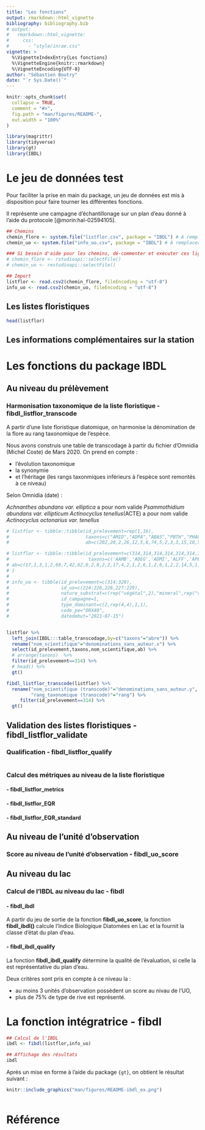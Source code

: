 ```yaml
---
title: "Les fonctions"
output: rmarkdown::html_vignette
bibliography: bibliography.bib
# output:
#   rmarkdown::html_vignette:
#     css:
#       - "style/inrae.css"
vignette: >
  %\VignetteIndexEntry{Les fonctions}
  %\VignetteEngine{knitr::rmarkdown}
  %\VignetteEncoding{UTF-8}
author: "Sébastien Boutry"
date: "`r Sys.Date()`"
---
```




```r
knitr::opts_chunk$set(
  collapse = TRUE,
  comment = "#>",
  fig.path = "man/figures/README-",
  out.width = "100%"
)
```


```r
library(magrittr)
library(tidyverse)
library(gt)
library(IBDL)
```

# Le jeu de données test

Pour faciliter la prise en main du package, un jeu de données est mis à disposition pour faire tourner les différentes fonctions.

Il représente une campagne d'échantillonage sur un plan d'eau donné à l'aide du protocole [@morin:hal-02594105].

```r
## Chemins
chemin_flore <- system.file("listflor.csv", package = "IBDL") # A remplacer par votre chemin
chemin_uo <- system.file("info_uo.csv", package = "IBDL") # A remplacer par votre chemin

### Si besoin d'aide pour les chemins, dé-commenter et exécuter ces lignes à la place pour sélectionner les fichiers via une fenêtre de dialogue
# chemin_flore <- rstudioapi::selectFile()
# chemin_uo <- restudioapi::selectFile()

## Import
listflor <- read.csv2(chemin_flore, fileEncoding = "utf-8")
info_uo <- read.csv2(chemin_uo, fileEncoding = "utf-8")
```

## Les listes floristiques

```r
head(listflor)
```


## Les informations complémentaires sur la station 

# Les fonctions du package IBDL

## Au niveau du prélèvement

### Harmonisation taxonomique de la liste floristique - **fibdl_listflor_transcode**

A partir d'une liste floristique diatomique, on harmonise la dénomination de la flore au rang taxonomique de l'espèce.

Nous avons construis une table de transcodage à partir du fichier d'Omnidia (Michel Coste) de Mars 2020.
On prend en compte :

- l'évolution taxonomique 
- la synonymie
- et l'héritage (les rangs taxonmiques inférieurs à l'espèce sont remontés à ce niveau)

Selon Omnidia (date) :

*Achnanthes abundans var. elliptica* a pour nom valide *Psammothidium abundans var. ellipticum*
*Actinocyclus tenellus*(ACTE) a pour nom valide *Actinocyclus octonarius var. tenellus*



```r
# listflor <- tibble::tibble(id_prelevement=rep(1,16),
#                            taxons=c("AMID","ADPA","ABAS","PBTH","PHAO","PSDG","NXDS","GLAT","DSTE","RABB","COCE","ENCM","PSBR","PLTD","ADEU","AUPU"),
#                            ab=c(202,20,2,26,12,5,6,74,5,2,3,3,15,10,5,20))

# listflor <- tibble::tibble(id_prelevement=c(314,314,314,314,314,314,314,314,314,314,314,314,314,314,314,314,314,314,314,314,314,314,314,314,314,314,314,314,314,314,314,315,315,315,315,315,315,315,315,315,315,315,315,315,315,315,315,315,315,315,315,315,315,316,316,316,316,316,316,316,316,316,316,316,316,316,316,316,316,316,316,316,316,316,316,316,316,316,316,316,316,316,316,316,316,316,317,317,317,317,317,317,317,317,317,317,317,317,317,317,317,317,317,317,317,317,317,317,317,317,317,317,317,317,317,317,317,317,317,317,317,317,317,317,317,317,317,317,317,317,317,318,318,318,318,318,318,318,318,318,318,318,318,318,318,318,318,318,318,318,318,318,318,318,318,318,318,318,318,318,318,318,318,318,318,318,318,318,319,319,319,319,319,319,319,319,319,319,319,319,319,319,319,319,319,319,319,319,319,319,319,319,319,319,319,319,319,319,319,320,320,320,320,320,320,320,320,320,320,320,320,320,320,320,320,320,320,320,320,320,320,320,320,320,320),
#                             taxons=c('AAMB','ADEG','ADMI','ALFF','APED','AUAJ','AUGR','AUPU','CMED','CMEN','DPST','ENMI','ESLE','EUNO','FCVA','FPEC','GANG','GAUR','GMIN','GPAR','NACI','NADA','NCPL','NCTE','NIGR','NPAL','NPML','NSUA','RABB','SPUP','STRU','AAMB','ADCS','ADMI','AMUZ','AUAJ','AUGR','CMED','ENMI','EOMI','FRAG','GBOB','GPAR','NAGN','NCPL','NCRY','NDIS','NFIL','NIGR','NPAL','NPML','NSIA','STRU','AAMB','ADEG','ADMI','ALFF','AMUZ','AUAJ','AUPU','CMED','CMEN','ENMI','EOMI','ESBM','ESLE','FPEC','GAUR','GBOB','GMIN','GPAR','MPMI','NACI','NCRY','NCTE','NIGR','NIVA','NPAL','NPML','NSIA','NSUA','NVEN','SBRV','SPUP','SSEM','STRU','AAMB','ACOP','ADEU','ADRI','ALFF','APED','AUAJ','AUGR','AUPU','CEUG','CMED','ENMI','ENNG','EOMI','ESBM','FCVA','FPEC','FPIN','GBOB','GMIN','GPAR','GPRI','KOBG','MPMI','MVAR','NAGN','NAMP','NANT','NCPL','NCRY','NCTE','NDIS','NGRE','NIGR','NINC','NPAL','NPML','NRCH','NSTS','NTPT','PLFR','PTDE','RSIN','SSVE','STRU','AAMB','ADMI','AMUZ','AUAJ','AUGR','AUPU','CCOS','CMED','CMEN','DPST','DSTE','ENMI','EOMI','ESLE','ESUM','FCVA','FDEL','FPEC','FRAG','GBOB','GMIN','GOMP','GPAR','GPRI','MVAR','NACI','NCPL','NIGR','NPAD','NPAL','NPML','NSIA','NSUA','PLHU','SEXG','SSLE','STRU','AAMB','ADEU','ADMI','AMUZ','AUAJ','AUGR','AUPU','CDUB','CMED','ENMI','ESLE','EUNO','FCVA','FPIN','FPRU','FRAG','GMIN','GOMP','GPAR','NACI','NCPL','NIGR','NINT','NPAD','NPAL','NPML','NSUA','PINU','SPUP','SSLE','STRU','AAMB','ADMI','AUAJ','AUPU','CMED','CMEN','EMIN','ENMI','ESLE','EUNO','FRUM','GAUR','GBOB','GMIN','GOMP','GPAR','MVAR','NACI','NCRY','NIGR','NPAD','NPAL','NPML','NSUA','SPUP','STRU'),
# ab=c(17,1,3,1,2,69,7,42,62,6,2,8,2,2,17,4,2,1,2,6,1,2,6,1,2,2,14,5,1,2,110,2,1,9,2,17,2,8,25,4,286,4,2,2,2,2,1,1,1,12,7,1,11,1,3,11,6,5,52,2,16,5,8,132,1,28,6,2,11,2,1,15,11,13,4,1,3,2,13,4,6,2,1,4,6,25,3,2,2,1,4,12,22,1,6,4,13,59,2,5,18,4,19,4,23,13,12,3,4,6,5,1,2,2,2,4,2,1,1,1,29,26,2,2,47,1,2,2,6,1,19,3,7,1,31,1,10,2,8,7,5,2,16,1,38,1,4,2,15,64,4,10,29,7,3,1,41,6,19,1,51,2,5,6,2,1,1,1,5,1,2,3,48,1,13,1,12,15,41,3,3,1,6,8,4,60,23,18,2,3,1,11,81,2,9,2,2,1,19,5,1,22,15,11,1,8,9,25,5,2,4,6,2,179,46,1,15,3,1,1,24,2,4,2,14)
# ) 
# 
# info_uo <- tibble(id_prelevement=c(314:320),
#                   id_uo=c(224:226,226,227:229),
#                   nature_substrat=c(rep("végétal",2),"mineral",rep("végétal",4)),
#                   id_campagne=1,
#                   type_dominant=c(2,rep(4,4),1,1),
#                   code_pe="ORX40",
#                   datedebut="2021-07-15")


listflor %>% 
  left_join(IBDL:::table_transcodage,by=c("taxons"="abre")) %>% 
  rename("nom_scientifique"="denominations_sans_auteur.x") %>% 
  select(id_prelevement,taxons,nom_scientifique,ab) %>% 
  # arrange(taxons)  %>% 
  filter(id_prelevement==314) %>% 
  # head() %>% 
  gt()

fibdl_listflor_transcode(listflor) %>% 
  rename("nom_scientifique (transcode)"="denominations_sans_auteur.y",
         "rang_taxonomique (transcode)"="rang") %>% 
     filter(id_prelevement==314) %>% 
  gt()
```

## Validation des listes floristiques - **fibdl_listflor_validate**

### Qualification - **fibdl_listflor_qualify**


```r

```


###  Calcul des métriques au niveau de la liste floristique

#### - **fibdl_listflor_metrics**
#### - **fibdl_listflor_EQR**
#### - **fibdl_listflor_EQR_standard**

## Au niveau de l'unité d'observation 

### Score au niveau de l'unité d'observation - fibdl_uo_score

## Au niveau du lac 

### Calcul de l'IBDL au niveau du lac - **fibdl**

#### - **fibdl_ibdl**

A partir du jeu de sortie de la fonction **fibdl_uo_score**, la fonction **fibdl_ibdl()** calcule l'Indice Biologique Diatomées en Lac et la fournit la classe d'état du plan d'eau.



#### - **fibdl_ibdl_qualify**

La fonction **fibdl_ibdl_qualify** détermine la qualité de l'évaluation, si celle la est représentative du plan d'eau.

Deux critères sont pris en compte à ce niveau la :

- au moins 3 unités d'observation possèdent un score au nivau de l'UO,
- plus de 75% de type de rive est représenté.

# La fonction intégratrice  - **fibdl**

```r
## Calcul de l'IBDL
ibdl <- fibdl(listflor,info_uo)

## Affichage des résultats
ibdl
```

Après un mise en forme à l'aide du package `{gt}`, on obtient le résultat suivant :

```r
knitr::include_graphics("man/figures/README-ibdl_ex.png")
```


```r

```

# Référence
